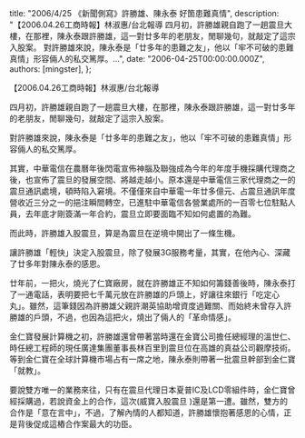 
  title: "2006/4/25 《新聞側寫》許勝雄、陳永泰 好箇患難真情",
  description: "【2006.04.26工商時報】林淑惠/台北報導 四月初，許勝雄親自跑了一趟震旦大樓，在那裡，陳永泰跟許勝雄，這一對廿多年的老朋友，閒聊幾句，就敲定了這宗入股案。 對許勝雄來說，陳永泰是「廿多年的患難之友」，他以「牢不可破的患難真情」形容倆人的私交篤厚。...",
  date: "2006-04-25T00:00:00.000Z",
  authors: [mingster],
};

<p>【2006.04.26工商時報】林淑惠/台北報導</p>
<p>四月初，許勝雄親自跑了一趟震旦大樓，在那裡，陳永泰跟許勝雄，這一對廿多年的老朋友，閒聊幾句，就敲定了這宗入股案。</p>
<p>對許勝雄來說，陳永泰是「廿多年的患難之友」，他以「牢不可破的患難真情」形容倆人的私交篤厚。</p>
<p>其實，中華電信在農曆年後閃電宣佈神腦及聯強成為今年的年度手機採購代理商之後，也宣佈了震旦的發展空間、將越走越小。原本還是中華電信三家代理商之一的震旦通訊處境，頓時陷入窘境。不僅僅來自中華電一年廿多億元、占震旦通訊年度營收近三分之一的挹注瞬間轉空，已進駐中華電信各營業處所的一百零七位駐點人員，去年底才剛簽滿一年合約，震旦立即要面臨不知如何處置的為難。</p>
<p>而此時，許勝雄入股震旦，算是為震旦在逆境中開出了一條生機。</p>
<p>讓許勝雄「輕快」決定入股震旦，除了發展3G服務考量，其實，在他內心、深藏了廿多年對陳永泰的感恩。</p>
<p>廿年前，一把火，燒光了仁寶廠房，就在許勝雄正不知如何籌錢善後時，陳永泰打了一通電話，表明要把七千萬元放在許勝雄的戶頭上，好讓往來銀行「吃定心丸」。雖然，這筆錢因為許勝雄父親許潮英協助增資度過難關、而始終未曾存入許勝雄的戶頭，不過，也因為這把火，燒出了倆人的「革命情感」。</p>
<p>金仁寶發展計算機之初，許勝雄還曾帶著當時還在金寶公司擔任總經理的溫世仁、時任總工程師的現任廣達集團董事長林百里到震旦位在高雄的真益公司觀摩技術。等到金仁寶在全球計算機市場占有一席之地，陳永泰則帶著一批震旦幹部到金仁寶「就教」。</p>
<p>要說雙方唯一的業務來往，只有在震旦代理日本夏普IC及LCD零組件時，金仁寶曾經採購過，若說資金上的合作，這次(威寶入股震旦 )還是第一遭。雖然，雙方的合作是「意在言中」，不過，了解內情的人都知道，許勝雄懷抱著感恩的心情，正是背後促成這樁合作案最大的功臣。</p>
